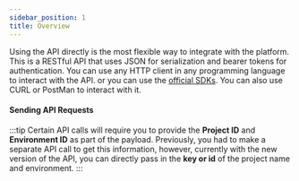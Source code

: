 ```yaml
---
sidebar_position: 1
title: Overview
---
```



Using the API directly is the most flexible way to integrate with the platform.
This is a RESTful API that uses JSON for serialization and bearer tokens for authentication.
You can use any HTTP client in any programming language to interact with the API. or you can use the [official SDKs](/category/sdk).
You can also use CURL or PostMan to interact with it.



#### Sending API Requests

:::tip
Certain API calls will require you to provide the **Project ID** and **Environment ID** as part of the payload.
Previously, you had to make a separate API call to get this information, however, currently with the new version
of the API, you can directly pass in the **key or id** of the project name and environment.
:::
